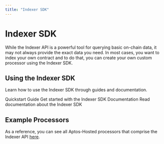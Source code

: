 ```yaml
---
title: "Indexer SDK"
---
```


# Indexer SDK


<IndexerBetaNotice />

While the Indexer API is a powerful tool for querying basic on-chain data, it may not always provide the exact data you need. 
In most cases, you want to index your own contract and to do that, you can create your own custom processor using the Indexer SDK. 

## Using the Indexer SDK

Learn how to use the Indexer SDK through guides and documentation.

<Cards>
  <Card href="indexer-sdk/quickstart">
    <Card.Title>Quickstart Guide</Card.Title>
    <Card.Description>Get started with the Indexer SDK</Card.Description>
  </Card>
  <Card href="indexer-sdk/documentation">
    <Card.Title>Documentation</Card.Title>
    <Card.Description>Read documentation about the Indexer SDK</Card.Description>
  </Card>
</Cards>


## Example Processors 
As a reference, you can see all Aptos-Hosted processors that comprise the Indexer API [here](https://github.com/aptos-labs/aptos-indexer-processors-v2). 
